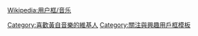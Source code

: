 {{Userbox
  |id=黃自
  |id-c=blue
  |id-fc= #FFFFFF
  |info=<span lang="zh-tw">這個用戶喜歡聽'''[[黃自]]'''的作品。</span>
  |info-c=white
  |info-s=9
  |border-c=black
}}
<includeonly>[[Category:喜歡黃自音樂的維基人]]</includeonly>
<noinclude>{{Clear}}[[Wikipedia:用户框/音乐]][[Category:關注與興趣用戶框模板]]</noinclude>